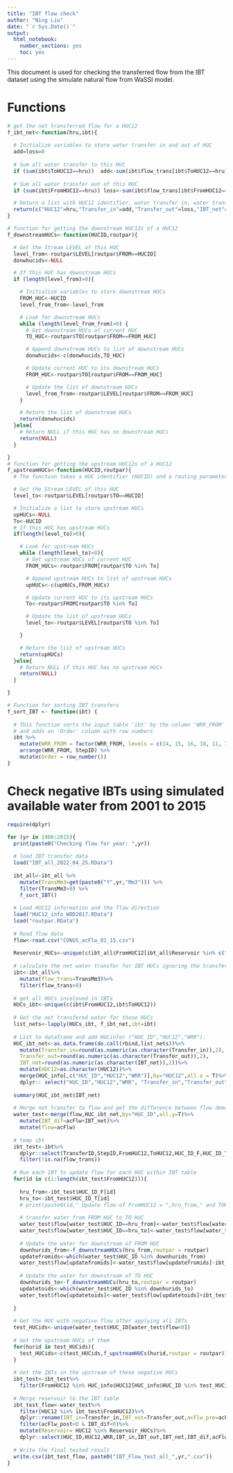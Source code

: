 ```yaml
---
title: "IBT flow check"
author: "Ning Liu"
date: "`r Sys.Date()`"
output:
  html_notebook:
    number_sections: yes
    toc: yes
---
```


This document is used for checking the transferred flow from the IBT dataset using the simulate natural flow from WaSSI model.

# Functions
```r
# get the net transferred flow for a HUC12 
f_ibt_net<-function(hru,ibt){
  
  # Initialize variables to store water transfer in and out of HUC
  add=loss=0
  
  # Sum all water transfer to this HUC
  if (sum(ibt$ToHUC12==hru))  add<-sum(ibt$flow_trans[ibt$ToHUC12==hru])
  
  # Sum all water transfer out of this HUC
  if (sum(ibt$FromHUC12==hru)) loss<-sum(ibt$flow_trans[ibt$FromHUC12==hru])

  # Return a list with HUC12 identifier, water transfer in, water transfer out, and net water transfer
  return(c("HUC12"=hru,"Transfer_in"=add,"Transfer_out"=loss,"IBT_net"=add-loss))
}

# function for getting the downstream HUC12s of a HUC12
f_downstreamHUCs<-function(HUCID,routpar){

  # Get the Stream LEVEL of this HUC
  level_from<-routpar$LEVEL[routpar$FROM==HUCID]
  donwhucids<-NULL

  # If this HUC has downstream HUCs
  if (length(level_from)>0){

    # Initialize variables to store downstream HUCs
    FROM_HUC<-HUCID
    level_from_from<-level_from

	# Look for downstream HUCs
    while (length(level_from_from)>0) {
      # Get downstream HUCs of current HUC
      TO_HUC<-routpar$TO[routpar$FROM==FROM_HUC]

	  # Append downstream HUCs to list of downstream HUCs
	  donwhucids<-c(donwhucids,TO_HUC)

	  # Update current HUC to its downstream HUCs
	  FROM_HUC<-routpar$TO[routpar$FROM==FROM_HUC]

	  # Update the list of downstream HUCs
      level_from_from<-routpar$LEVEL[routpar$FROM==FROM_HUC]
    }

    # Return the list of downstream HUCs
    return(donwhucids)
  }else{
    # Return NULL if this HUC has no downstream HUCs
    return(NULL)
  }

}
# function for getting the upstream HUC12s of a HUC12
f_upstreamHUCs<-function(HUCID,routpar){
  # The function takes a HUC identifier (HUCID) and a routing parameter dataframe (routpar) as input and returns a list of upstream HUCs

  # Get the Stream LEVEL of this HUC
  level_to<-routpar$LEVEL[routpar$TO==HUCID]

  # Initialize a list to store upstream HUCs
  upHUCs<-NULL
  To<-HUCID
  # If this HUC has upstream HUCs
  if(length(level_to)>0){

    # Look for upstream HUCs
    while (length(level_to)>0){
      # Get upstream HUCs of current HUC
      FROM_HUCs<-routpar$FROM[routpar$TO %in% To]

      # Append upstream HUCs to list of upstream HUCs
      upHUCs<-c(upHUCs,FROM_HUCs)

      # Update current HUC to its upstream HUCs
      To<-routpar$FROM[routpar$TO %in% To]

      # Update the list of upstream HUCs
      level_to<-routpar$LEVEL[routpar$TO %in% To]

    }

    # Return the list of upstream HUCs
    return(upHUCs)
  }else{
    # Return NULL if this HUC has no upstream HUCs
    return(NULL)
  }

}

# Function for sorting IBT transfers
f_sort_IBT <- function(ibt) {
  
  # This function sorts the input table 'ibt' by the column 'WRR_FROM' and 'StepID'
  # and adds an 'Order' column with row numbers
  ibt %>%
    mutate(WRR_FROM = factor(WRR_FROM, levels = c(14, 15, 16, 18, 11, 1:10, 12, 13, 17))) %>%
    arrange(WRR_FROM, StepID) %>%
    mutate(Order = row_number())
}

```

# Check negative IBTs using simulated available water from 2001 to 2015

```r
require(dplyr)

for (yr in 1986:2015){
  print(paste0("Checking flow for year: ",yr))
  
  # load IBT transfer data
  load("IBT_all_2022_04_25.RData")
  
  ibt_all<-ibt_all %>% 
    mutate(TransMm3=get(paste0("Y",yr,"Mm3"))) %>% 
    filter(TransMm3>0) %>% 
    f_sort_IBT()
  
  # Load HUC12 information and the flow direction
  load("HUC12_info_WBD2017.RData")
  load("routpar.RData")
  
  # Read flow data
  flow<-read.csv("CONUS_acFlw_01_15.csv")
  
  Reservoir_HUCs<-unique(c(ibt_all$FromHUC12[ibt_all$Reservoir %in% c("From","Both")],ibt_all$ToHUC12[ibt_all$Reservoir %in% c("TO","Both")]))
  
  # calculate the net water transfer for IBT HUCs ignoring the transfer direction
  ibt<-ibt_all%>%
  	mutate(flow_trans=TransMm3)%>%
  	filter(flow_trans>0)
  
  # get all HUCs involoved in IBTs
  HUCs_ibt<-unique(c(ibt$FromHUC12,ibt$ToHUC12))
  
  # Get the net transfered water for those HUCs
  list_nets<-lapply(HUCs_ibt, f_ibt_net,ibt=ibt)
  
  # List to dataframe and add HUCinfor ("HUC_ID","HUC12","WRR").
  HUC_ibt_net<-as.data.frame(do.call(rbind,list_nets))%>%
  	mutate(Transfer_in=round(as.numeric(as.character(Transfer_in)),2),
  	Transfer_out=round(as.numeric(as.character(Transfer_out)),2),
  	IBT_net=round(as.numeric(as.character(IBT_net)),2))%>%
  	mutate(HUC12=as.character(HUC12))%>%
  	merge(HUC_info[,c("HUC_ID","HUC12","WRR")],by="HUC12",all.x = T)%>%
  	dplyr:: select("HUC_ID","HUC12","WRR", "Transfer_in","Transfer_out" ,"IBT_net" )
  
  summary(HUC_ibt_net$IBT_net)
  
  # Merge net transfer to flow and get the difference between flow demand (IBT_dif)
  water_test<-merge(flow,HUC_ibt_net,by="HUC_ID",all.y=T)%>%
  	mutate(IBT_dif=acFlw+IBT_net)%>%
  	mutate(flow=acFlw)
  
  # temp ibt    
  ibt_test<-ibt%>%
  	dplyr::select(TransferID,StepID,FromHUC12,ToHUC12,HUC_ID_F,HUC_ID_T,flow_trans,Reservoir,Order)%>%
  	filter(!is.na(flow_trans))
  
  # Run each IBT to update flow for each HUC within IBT table   
  for(id in c(1:length(ibt_test$FromHUC12))){
        
  	hru_from<-ibt_test$HUC_ID_F[id]
  	hru_to<-ibt_test$HUC_ID_T[id]
  	# print(paste0(id," Update flow of FromHUC12 = ",hru_from," and TOHUC12= ",hru_to))
        
  	# transfer water from FROM HUC to TO HUC 
  	water_test$flow[water_test$HUC_ID==hru_from]<-water_test$flow[water_test$HUC_ID==hru_from]-ibt_test$flow_trans[id]
  	water_test$flow[water_test$HUC_ID==hru_to]<-water_test$flow[water_test$HUC_ID==hru_to]+ibt_test$flow_trans[id]
      
  	# Update the water for downstream of FROM HUC
  	downhurids_from<-f_downstreamHUCs(hru_from,routpar = routpar)
  	updatefromids<-which(water_test$HUC_ID %in% downhurids_from)
  	water_test$flow[updatefromids]<-water_test$flow[updatefromids]-ibt_test$flow_trans[id]
  	
  	# Update the water for downstream of TO HUC
  	downhurids_to<-f_downstreamHUCs(hru_to,routpar = routpar)
  	updatetoids<-which(water_test$HUC_ID %in% downhurids_to)
  	water_test$flow[updatetoids]<-water_test$flow[updatetoids]+ibt_test$flow_trans[id]
        
  }
  
  # Get the HUC with negative flow after applying all IBTs    
  test_HUCids<-unique(water_test$HUC_ID[water_test$flow<0])
  
  # Get the upstream HUCs of them
  for(hurid in test_HUCids){
  	test_HUCids<-c(test_HUCids,f_upstreamHUCs(hurid,routpar = routpar))
  }
  
  # Get the IBTs in the upstream of these negative HUCs    
  ibt_test<-ibt_test%>%
  	filter(FromHUC12 %in% HUC_info$HUC12[HUC_info$HUC_ID %in% test_HUCids])
  
  # Merge reservoir to the IBT table      
  ibt_test_flow<-water_test%>%
  	filter(HUC12 %in% ibt_test$FromHUC12)%>%
  	dplyr::rename(IBT_in=Transfer_in,IBT_out=Transfer_out,acFlw_pre=acFlw,acFlw_post=flow)%>%
  	filter(acFlw_post<0 & IBT_dif<0)%>%
  	mutate(Reservoir= HUC12 %in% Reservoir_HUCs)%>%
  	dplyr::select(HUC_ID,HUC12,WRR,IBT_in,IBT_out,IBT_net,IBT_dif,acFlw_pre,acFlw_post,Reservoir)
  
  # Write the final tested result
  write.csv(ibt_test_flow, paste0("IBT_Flow_test_all_",yr,".csv"))
}
  
```
